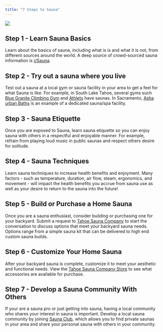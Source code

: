 ---
title: "7 Steps to Sauna"
---

![](logo.png)\

## Step 1 - Learn Sauna Basics

Learn about the basics of sauna, including what is is and what it is not, from different sources around the world. A deep source of crowd-sourced sauna information is [r/Sauna](https://www.reddit.com/r/Sauna/new/).

## Step 2 - Try out a sauna where you live

Test out a sauna at a local gym or sauna facility in your area to get a feel for what Sauna is like. For example, in South Lake Tahoe, several gyms such [Blue Granite Climbing Gym](https://bluegraniteclimbing.com/) and [Athletx](https://www.athletex.club/) have saunas. In Sacramento, [Asha urban Baths](https://ashaurbanbaths.com/) is an example of a dedicated sauna/spa facility.

## Step 3 - Sauna Etiquette

Once you are exposed to Sauna, learn sauna etiquette so you can enjoy sauna with others in a respectful and enjoyable manner. For example, refrain from playing loud music in public saunas and respect others desire for solitude.

## Step 4 - Sauna Techniques

Learn sauna techniques to increase health benefits and enjoyment. Many factors - such as temperature, duration, air flow, steam, ergonomics, and movement - will impact the health benefits you accrue from sauna use as well as your desire to return to the sauna into the future!

## Step 5 - Build or Purchase a Home Sauna

Once you are a sauna enthusiast, consider building or purchasing one for your backyard. Submit a request to [Tahoe Sauna Company](https://subscribepage.io/tahoesaunaco) to start the conversation to discuss options that meet your backyard sauna needs. Options range from a simple sauna kit that can be delivered to high end custom sauna builds.

## Step 6 - Customize Your Home Sauna

After your backyard sauna is complete, customize it to meet your aesthetic and functional needs. View the [Tahoe Sauna Company Store](https://subscribepage.io/tahoesaunaco) to see what accessories are available for purchase.

## Step 7 - Develop a Sauna Community With Others

If your are a sauna pro or just getting into sauna, having a local community who shares your interest in sauna is important. Develop a local sauna community by joining [Sauna Club](https://subscribepage.io/tahoesaunaco), which allows you to find private saunas in your area and share your personal sauna with others in your community.
